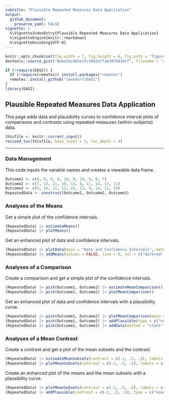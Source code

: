 ```yaml
---
subtitle: "Plausible Repeated Measures Data Application"
output:
  github_document:
    preserve_yaml: FALSE
vignette: >
  %\VignetteIndexEntry{Plausible Repeated Measures Data Application}
  %\VignetteEngine{knitr::rmarkdown}
  %\VignetteEncoding{UTF-8}
---
```


```r
knitr::opts_chunk$set(fig.width = 7, fig.height = 6, fig.path = "figures/", echo = TRUE, warning = FALSE, message = FALSE)
devtools::source_gist("8e6e5dc401e3fc1042ef7a030f9d19c7", filename = "revised_toc.R")
```

```r
if (!require(EASI)) {
  if (!require(remotes)) install.packages("remotes")
  remotes::install_github("cwendorf/EASI")
}
library(EASI)
```

## Plausible Repeated Measures Data Application

This page adds data and plausibility curves to confidence interval plots of comparisons and contrasts using repeated-measures (within-subjects) data.

```r
thisfile <- knitr::current_input()
revised_toc(thisfile, base_level = 3, toc_depth = 4)
```

---

### Data Management

This code inputs the variable names and creates a viewable data frame.
```r
Outcome1 <- c(6, 8, 6, 8, 10, 8, 10, 9, 8, 7)
Outcome2 <- c(7, 13, 11, 10, 13, 8, 11, 14, 12, 11)
Outcome3 <- c(9, 16, 11, 12, 15, 13, 9, 14, 11, 10)
RepeatedData <- construct(Outcome1, Outcome2, Outcome3)
```

### Analyses of the Means

Get a simple plot of the confidence intervals.
```r
(RepeatedData) |> estimateMeans()
(RepeatedData) |> plotMeans()
```

Get an enhanced plot of data and confidence intervals.
```r
(RepeatedData) |> plotData(main = "Data and Confidence Intervals", method = "stack", col = c("darkred", "darkblue", "darkgoldenrod"))
(RepeatedData) |> addMeans(values = FALSE, line = 9, col = c("darkred", "darkblue", "darkgoldenrod"))
```

### Analyses of a Comparison

Create a comparison and get a simple plot of the confidence intervals.
```r
(RepeatedData) |> pick(Outcome1, Outcome2) |> estimateMeanComparison()
(RepeatedData) |> pick(Outcome1, Outcome2) |> plotMeanComparison()
```

Get an enhanced plot of data and confidence intervals with a plausibility curve.
```r
(RepeatedData) |> pick(Outcome1, Outcome2) |> plotMeanComparison(main = "Data, Confidence Intervals, and a Plausibility Curve", ylim = c(0, 20), values = FALSE, col = c("darkred", "darkblue", "black"))
(RepeatedData) |> pick(Outcome1, Outcome2) |> addPlausible(type = c("none", "none", "right"), col = c("darkred", "darkblue", "black"))
(RepeatedData) |> pick(Outcome1, Outcome2) |> addData(method = "stack", col = c("darkred", "darkblue", "black"))
```

### Analyses of a Mean Contrast

Create a contrast and get a plot of the mean subsets and the contrast.
```r
(RepeatedData) |> estimateMeanSubsets(contrast = c(-1, .5, .5), labels = c("Outcome1", "Others"))
(RepeatedData) |> plotMeanSubsets(contrast = c(-1, .5, .5), labels = c("Outcome1", "Others"))
```

Create an enhanced plot of the means and the mean subsets with a plausibility curve.
```r
(RepeatedData) |> plotMeanSubsets(contrast = c(-1, .5, .5), labels = c("Outcome1", "Others"), main = "Confidence Intervals and a Plausibility Curve", ylim = c(0, 20), values = FALSE, col = c("darkred", "darkblue", "black"))
(RepeatedData) |> addPlausible(contrast = c(-1, .5, .5), type = c("none", "none", "right"), col = c("darkred", "darkblue", "black"))
```
